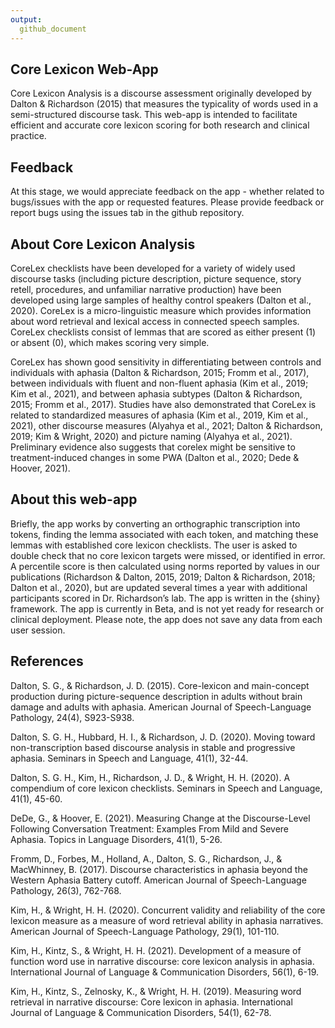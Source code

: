 ```yaml
---
output:
  github_document
---
```


## Core Lexicon Web-App

Core Lexicon Analysis is a discourse assessment originally developed by Dalton & Richardson (2015) that measures the typicality of words used in a semi-structured discourse task. This web-app is intended to facilitate efficient and accurate core lexicon scoring for both research and clinical practice. 

## Feedback

At this stage, we would appreciate feedback on the app - whether related to bugs/issues with the app or requested features. Please provide feedback or report bugs using the issues tab in the github repository.

## About Core Lexicon Analysis

CoreLex checklists have been developed for a variety of widely used discourse tasks (including picture description, picture sequence, story retell, procedures, and unfamiliar narrative production) have been developed using large samples of healthy control speakers (Dalton et al., 2020). CoreLex is a micro-linguistic measure which provides information about word retrieval and lexical access in connected speech samples. CoreLex checklists consist of lemmas that are scored as either present (1) or absent (0), which makes scoring very simple.

CoreLex has shown good sensitivity in differentiating between controls and individuals with aphasia (Dalton & Richardson, 2015; Fromm et al., 2017), between individuals with fluent and non-fluent aphasia (Kim et al., 2019; Kim et al., 2021), and between aphasia subtypes (Dalton & Richardson, 2015; Fromm et al., 2017). Studies have also demonstrated that CoreLex is related to standardized measures of aphasia (Kim et al., 2019, Kim et al., 2021), other discourse measures (Alyahya et al., 2021; Dalton & Richardson, 2019; Kim & Wright, 2020) and picture naming (Alyahya et al., 2021). Preliminary evidence also suggests that corelex might be sensitive to treatment-induced changes in some PWA (Dalton et al., 2020; Dede & Hoover, 2021).

## About this web-app

Briefly, the app works by converting an orthographic transcription into tokens, finding the lemma associated with each token, and matching these lemmas with established core lexicon checklists. The user is asked to double check that no core lexicon targets were missed, or identified in error. A percentile score is then calculated using norms reported by values in our publications (Richardson & Dalton, 2015, 2019; Dalton & Richardson, 2018; Dalton et al., 2020), but are updated several times a year with additional participants scored in Dr. Richardson’s lab. The app is written in the {shiny} framework. The app is currently in Beta, and is not yet ready for research or clinical deployment. Please note, the app does not save any data from each user session. 

## References

Dalton, S. G., & Richardson, J. D. (2015). Core-lexicon and main-concept production during picture-sequence description in adults without brain damage and adults with aphasia. American Journal of Speech-Language Pathology, 24(4), S923-S938.

Dalton, S. G. H., Hubbard, H. I., & Richardson, J. D. (2020). Moving toward non-transcription based discourse analysis in stable and progressive aphasia. Seminars in Speech and Language, 41(1), 32-44.

Dalton, S. G. H., Kim, H., Richardson, J. D., & Wright, H. H. (2020). A compendium of core lexicon checklists. Seminars in Speech and Language, 41(1), 45-60.

DeDe, G., & Hoover, E. (2021). Measuring Change at the Discourse-Level Following Conversation Treatment: Examples From Mild and Severe Aphasia. Topics in Language Disorders, 41(1), 5-26.

Fromm, D., Forbes, M., Holland, A., Dalton, S. G., Richardson, J., & MacWhinney, B. (2017). Discourse characteristics in aphasia beyond the Western Aphasia Battery cutoff. American Journal of Speech-Language Pathology, 26(3), 762-768.

Kim, H., & Wright, H. H. (2020). Concurrent validity and reliability of the core lexicon measure as a measure of word retrieval ability in aphasia narratives. American Journal of Speech-Language Pathology, 29(1), 101-110.

Kim, H., Kintz, S., & Wright, H. H. (2021). Development of a measure of function word use in narrative discourse: core lexicon analysis in aphasia. International Journal of Language & Communication Disorders, 56(1), 6-19.

Kim, H., Kintz, S., Zelnosky, K., & Wright, H. H. (2019). Measuring word retrieval in narrative discourse: Core lexicon in aphasia. International Journal of Language & Communication Disorders, 54(1), 62-78.



